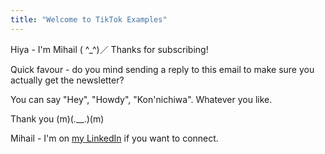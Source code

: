```yaml
---
title: "Welcome to TikTok Examples"
---
```


Hiya - I'm Mihail ( ^\_^)／ Thanks for subscribing!

Quick favour - do you mind sending a reply to this email to make sure you
actually get the newsletter?

You can say "Hey", "Howdy", "Kon'nichiwa". Whatever you like.

Thank you (m)(.\_\_.)(m)

Mihail - I'm on [my LinkedIn](https://linkedin.com/in/mihailmarian) if you want to connect.

